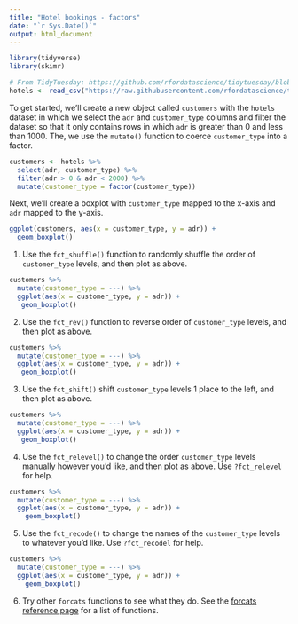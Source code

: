 ```yaml
---
title: "Hotel bookings - factors"
date: "`r Sys.Date()`"
output: html_document
---
```


```r
library(tidyverse)
library(skimr)
```

```r
# From TidyTuesday: https://github.com/rfordatascience/tidytuesday/blob/master/data/2020/2020-02-11/readme.md
hotels <- read_csv("https://raw.githubusercontent.com/rfordatascience/tidytuesday/master/data/2020/2020-02-11/hotels.csv")
```

To get started, we'll create a new object called `customers` with the `hotels` dataset in which we select the `adr` and `customer_type` columns and filter the dataset so that it only contains rows in which `adr` is greater than 0 and less than 1000. The, we use the `mutate()` function to coerce `customer_type` into a factor.   
```r
customers <- hotels %>%
  select(adr, customer_type) %>%
  filter(adr > 0 & adr < 2000) %>%
  mutate(customer_type = factor(customer_type))
```

Next, we'll create a boxplot with `customer_type` mapped to the x-axis and `adr` mapped to the y-axis.
```r
ggplot(customers, aes(x = customer_type, y = adr)) +
  geom_boxplot()
```


1. Use the `fct_shuffle()` function to randomly shuffle the order of `customer_type` levels, and then plot as above.
```r
customers %>%
  mutate(customer_type = ---) %>%
  ggplot(aes(x = customer_type, y = adr)) +
   geom_boxplot()
```

2. Use the `fct_rev()` function to reverse order of `customer_type` levels, and then plot as above.
```r
customers %>%
  mutate(customer_type = ---) %>%
  ggplot(aes(x = customer_type, y = adr)) +
   geom_boxplot()
```

3. Use the `fct_shift()` shift `customer_type` levels 1 place to the left, and then plot as above.
```r
customers %>%
  mutate(customer_type = ---) %>%
  ggplot(aes(x = customer_type, y = adr)) +
   geom_boxplot()
```

4. Use the `fct_relevel()` to change the order `customer_type` levels manually however you'd like, and then plot as above. Use `?fct_relevel` for help.
```r
customers %>%
  mutate(customer_type = ---) %>%
  ggplot(aes(x = customer_type, y = adr)) +
    geom_boxplot()
```

5. Use the `fct_recode()` to change the names of the `customer_type` levels to whatever you'd like. Use `?fct_recodel` for help.
```r
customers %>%
  mutate(customer_type = ---) %>%
  ggplot(aes(x = customer_type, y = adr)) +
    geom_boxplot()
```

6. Try other `forcats` functions to see what they do. See the [forcats reference page](https://forcats.tidyverse.org/reference/index.html) for a list of functions.
```r

```

